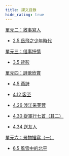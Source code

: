 ```yaml
---
title: 課文目錄
hide_rating: true
---
```


<div className="text-list">

<!-- 單元一：記敘的要素和方法 -->

[單元二：敘事寫人](S1/單元二：敘事寫人)

- [2.5 岳飛之少年時代](/S1/單元二：敘事寫人/2.5岳飛之少年時代.mdx)

[單元三：借事抒情](S1/單元三：借事抒情)

- [3.5 背影](/S1/單元三：借事抒情/3.5背影.mdx)

[單元四：詩歌欣賞](/S1/單元四：詩歌欣賞/index.mdx)

- [4.5 燕詩](/S1/單元四：詩歌欣賞/4.5燕詩.mdx)

- [4.12 客至](/S1/單元四：詩歌欣賞/4.12客至.mdx)

- [4.26 涉江采芙蓉](/S1/單元四：詩歌欣賞/4.26涉江采芙蓉.mdx)

- [4.30 從軍行七首（其二）](/S1/單元四：詩歌欣賞/4.30從軍行七首（其二）.mdx)

- [4.34 送友人](/S1/單元四：詩歌欣賞/4.34送友人.mdx)

[單元六：景物描寫（一）](S1/單元六：景物描寫（一）)

- [6.5 風雪中的北平](/S1/單元六：景物描寫（一）/6.5風雪中的北平.mdx)

<!-- 單元七：說明的方法和順序

單元八：借事說理

單元九：文言選讀（一） -->

</div>
